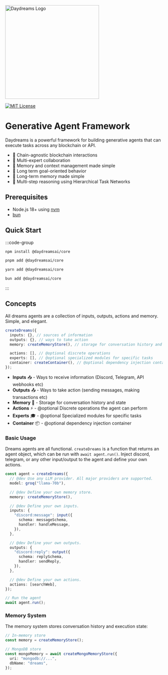 <img src="/Daydreams.png" alt="Daydreams Logo" width="300" />

[![MIT License](https://img.shields.io/badge/License-MIT-blue.svg)](https://opensource.org/licenses/MIT)

# Generative Agent Framework

Daydreams is a powerful framework for building generative agents that can
execute tasks across any blockchain or API.

- 🔗 Chain-agnostic blockchain interactions
- 👥 Multi-expert collaboration
- 🧠 Memory and context management made simple
- 🎯 Long term goal-oriented behavior
- 💾 Long-term memory made simple
- 🤔 Multi-step reasoning using Hierarchical Task Networks

## Prerequisites

- Node.js 18+ using [nvm](https://github.com/nvm-sh/nvm)
- [bun](https://bun.sh/)

## Quick Start

:::code-group

```bash [npm]
npm install @daydreamsai/core
```

```bash [pnpm]
pnpm add @daydreamsai/core
```

```bash [yarn]
yarn add @daydreamsai/core
```

```bash [bun]
bun add @daydreamsai/core
```

:::

## Concepts

All dreams agents are a collection of inputs, outputs, actions and memory.
Simple, and elegant.

```typescript
createDreams({
  inputs: {}, // sources of information
  outputs: {}, // ways to take action
  memory: createMemoryStore(), // storage for conversation history and state

  actions: [], // @optional discrete operations
  experts: [], // @optional specialized modules for specific tasks
  container: createContainer(), // @optional dependency injection container
});
```

- **Inputs** 📥 - Ways to receive information (Discord, Telegram, API webhooks
  etc)
- **Outputs** 📤 - Ways to take action (sending messages, making transactions
  etc)
- **Memory** 🧠 - Storage for conversation history and state
- **Actions** ⚡ - @optional Discrete operations the agent can perform
- **Experts** 🎓 - @optional Specialized modules for specific tasks
- **Container** 📦 - @optional dependency injection container

### Basic Usage

Dreams agents are all functional. `createDreams` is a function that returns an
agent object, which can be run with `await agent.run()`. Inject discord,
telegram, or any other input/output to the agent and define your own actions.

```typescript
const agent = createDreams({
  // @dev Use any LLM provider. All major providers are supported.
  model: groq("llama-70b"),

  // @dev Define your own memory store.
  memory: createMemoryStore(),

  // @dev Define your own inputs.
  inputs: {
    "discord:message": input({
      schema: messageSchema,
      handler: handleMessage,
    }),
  },

  // @dev Define your own outputs.
  outputs: {
    "discord:reply": output({
      schema: replySchema,
      handler: sendReply,
    }),
  },

  // @dev Define your own actions.
  actions: [searchWeb],
});

// Run the agent
await agent.run();
```

### Memory System

The memory system stores conversation history and execution state:

```typescript
// In-memory store
const memory = createMemoryStore();

// MongoDB store
const mongoMemory = await createMongoMemoryStore({
  uri: "mongodb://...",
  dbName: "dreams",
});
```
